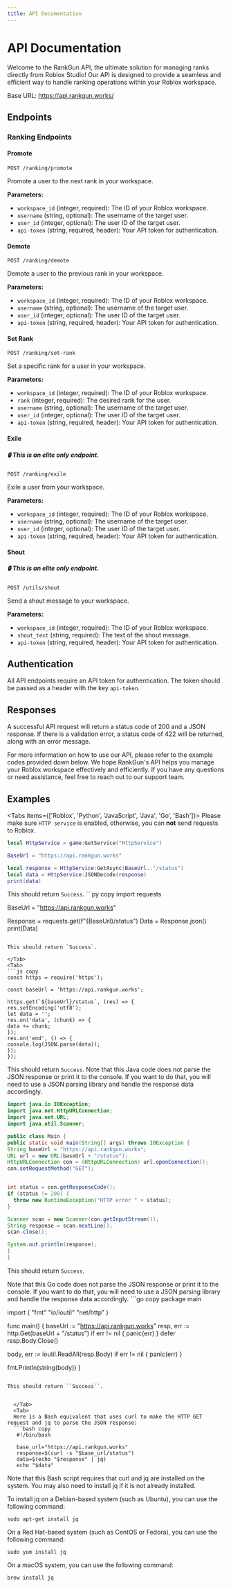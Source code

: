 ```yaml
---
title: API Documentation
---
```



# API Documentation


Welcome to the RankGun API, the ultimate solution for managing ranks directly from Roblox Studio! Our API is designed to provide a seamless and efficient way to handle ranking operations within your Roblox workspace.

Base URL: https://api.rankgun.works/

## Endpoints

### Ranking Endpoints

#### Promote

```
POST /ranking/promote
```

Promote a user to the next rank in your workspace.

**Parameters:**

- `workspace_id` (integer, required): The ID of your Roblox workspace.
- `username` (string, optional): The username of the target user.
- `user_id` (integer, optional): The user ID of the target user.
- `api-token` (string, required, header): Your API token for authentication.

#### Demote

```
POST /ranking/demote
```

Demote a user to the previous rank in your workspace.

**Parameters:**

- `workspace_id` (integer, required): The ID of your Roblox workspace.
- `username` (string, optional): The username of the target user.
- `user_id` (integer, optional): The user ID of the target user.
- `api-token` (string, required, header): Your API token for authentication.

#### Set Rank

```
POST /ranking/set-rank
```

Set a specific rank for a user in your workspace.

**Parameters:**

- `workspace_id` (integer, required): The ID of your Roblox workspace.
- `rank` (integer, required): The desired rank for the user.
- `username` (string, optional): The username of the target user.
- `user_id` (integer, optional): The user ID of the target user.
- `api-token` (string, required, header): Your API token for authentication.

#### Exile
##### 🔒 This is an elite only endpoint.

```
POST /ranking/exile
```

Exile a user from your workspace.

**Parameters:**

- `workspace_id` (integer, required): The ID of your Roblox workspace.
- `username` (string, optional): The username of the target user.
- `user_id` (integer, optional): The user ID of the target user.
- `api-token` (string, required, header): Your API token for authentication.

#### Shout
##### 🔒 This is an elite only endpoint.

```
POST /utils/shout
```

Send a shout message to your workspace.

**Parameters:**

- `workspace_id` (integer, required): The ID of your Roblox workspace.
- `shout_text` (string, required): The text of the shout message.
- `api-token` (string, required, header): Your API token for authentication.

## Authentication

All API endpoints require an API token for authentication. The token should be passed as a header with the key `api-token`.

## Responses

A successful API request will return a status code of 200 and a JSON response. If there is a validation error, a status code of 422 will be returned, along with an error message.

For more information on how to use our API, please refer to the example codes provided down below. We hope RankGun's API helps you manage your Roblox workspace effectively and efficiently. If you have any questions or need assistance, feel free to reach out to our support team.

## Examples

<Tabs items={['Roblox', 'Python', 'JavaScript', 'Java', 'Go', 'Bash']}>
<Tab>
  <Callout type="warning" emoji="⚠️">
  Please make sure ``HTTP service`` is enabled, otherwise, you can **not** send requests to Roblox.
</Callout>
```lua copy
local HttpService = game:GetService("HttpService")

BaseUrl = "https://api.rankgun.works"

local response = HttpService:GetAsync(BaseUrl.."/status")
local data = HttpService:JSONDecode(response)
print(data)

````



This should return ``Success``.
  </Tab>
  <Tab>
    ```py copy
import requests

BaseUrl = "https://api.rankgun.works"

Response = requests.get(f"{BaseUrl}/status")
Data =  Response.json()
print(Data)
````

This should return `Success`.

</Tab>
<Tab>
```js copy
const https = require('https');

const baseUrl = 'https://api.rankgun.works';

https.get(`${baseUrl}/status`, (res) => {
res.setEncoding('utf8');
let data = '';
res.on('data', (chunk) => {
data += chunk;
});
res.on('end', () => {
console.log(JSON.parse(data));
});
});

````

This should return ``Success``.
  </Tab>
  <Tab>
    <Callout type="warning" emoji="⚠️">
  Note that this Java code does not parse the JSON response or print it to the console. If you want to do that, you will need to use a JSON parsing library and handle the response data accordingly.
</Callout>
```java copy
import java.io.IOException;
import java.net.HttpURLConnection;
import java.net.URL;
import java.util.Scanner;

public class Main {
public static void main(String[] args) throws IOException {
String baseUrl = "https://api.rankgun.works";
URL url = new URL(baseUrl + "/status");
HttpURLConnection con = (HttpURLConnection) url.openConnection();
con.setRequestMethod("GET");


int status = con.getResponseCode();
if (status != 200) {
  throw new RuntimeException("HTTP error " + status);
}

Scanner scan = new Scanner(con.getInputStream());
String response = scan.nextLine();
scan.close();

System.out.println(response);
}
}
````

This should return `Success`.

  </Tab>
  <Tab>
    <Callout type="warning" emoji="⚠️">
  Note that this Go code does not parse the JSON response or print it to the console. If you want to do that, you will need to use a JSON parsing library and handle the response data accordingly.
</Callout>
```go copy
package main

import (
"fmt"
"io/ioutil"
"net/http"
)

func main() {
baseUrl := "https://api.rankgun.works"
resp, err := http.Get(baseUrl + "/status")
if err != nil {
panic(err)
}
defer resp.Body.Close()

body, err := ioutil.ReadAll(resp.Body)
if err != nil {
panic(err)
}

fmt.Println(string(body))
}

````

This should return ``Success``.


  </Tab>
  <Tab>
  Here is a Bash equivalent that uses curl to make the HTTP GET request and jq to parse the JSON response:
  ```bash copy
   #!/bin/bash

   base_url="https://api.rankgun.works"
   response=$(curl -s "$base_url/status")
   data=$(echo "$response" | jq)
   echo "$data"
````

Note that this Bash script requires that curl and jq are installed on the system. You may also need to install jq if it is not already installed.

To install jq on a Debian-based system (such as Ubuntu), you can use the following command:

`sudo apt-get install jq`

On a Red Hat-based system (such as CentOS or Fedora), you can use the following command:

`sudo yum install jq`

On a macOS system, you can use the following command:

`brew install jq`

  </Tab>
</Tabs>
